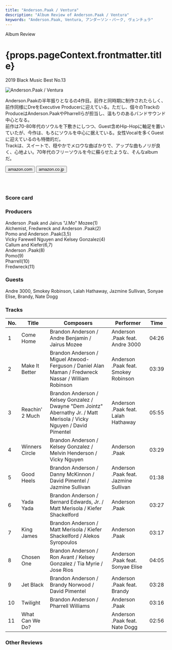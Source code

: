 ```yaml
---
title: "Anderson.Paak / Ventura"
description: "Album Review of Anderson.Paak / Ventura"
keywords: "Anderson.Paak, Ventura, アンダーソン・パーク, ヴェンチュラ"
---
```







<p className="largeP">Album Review</p>
<h1 className="h1--no--margin">{props.pageContext.frontmatter.title}</h1>
<p className="largeP">
  <Link to="/best50/2019/">2019 Black Music Best No.13</Link>
</p>

<Row  className="image-card-group">
	<Column colMd={3} colLg={4} noGutterMdLeft="">
       <ImageCard>

![Anderson.Paak / Ventura](../../images/cd/andersonpaak4L.png)

</ImageCard>
	</Column>
	<Column colMd={4} colLg={8} noGutterMdLeft="">
	<p>
		Anderson.Paakの半年振りとなるの4作目。前作と同時期に制作されたらしく、前作同様にDreをExecutive Producerに迎えている。ただし、個々のTrackのProduceはAnderson.PaakやPharrellらが担当し、温もりのあるバンドサウンド中心となる。
		<br/>前作は70-80年代のソウルを下敷きにしつつ、Guest含めHip-Hopに軸足を置いていたが、今作は、もろにソウルを中心に据えている。女性Vocalを多くGuestに迎えているのも特徴的だ。
		<br/>Trackは、スイートで、穏やかでメロウな曲ばかりで、アップな曲もノリが良く、心地よい。70年代のフリーソウルを今に蘇らせたような、そんなalbumだ。
	</p>
  <div>
	  <Button className="button-right-mergin"  href="https://amzn.to/2z2oqoc" renderIcon={ArrowUpRight} size='sm' kind='primary'>
      amazon.com
    </Button>
    <Button className="button-right-mergin"  href="https://amzn.to/2U6KdSR" renderIcon={ArrowUpRight} size='sm' kind='secondary'>
      amazon.co.jp
    </Button>
	</div>
	<a style="display:inline-block;overflow:hidden;background:url(https://linkmaker.itunes.apple.com/ja-jp/lockup.svg?releaseDate=2019-04-11&kind=album&bubble=apple_music&style=mono-black) no-repeat;width:180px;height:45px;" href="https://geo.music.apple.com/jp/album/ventura/1456218234?mt=1&app=music&ls=1&at=11lcug"></a>
	</Column>
</Row>
<Row >
	<Column colMd={4} colLg={4} noGutterMdLeft="">
<div>
  <h3>Score card</h3>
	<SliderJS1 value="4" />
  <SliderJS2 value="1" />
	<SliderJS3 value="1" />
  <SliderJS4 value="9" />
</div>
</Column>
<Column colMd={4} colLg={8} noGutterMdLeft="">
<div>
<h3>Producers</h3>
<p>
Anderson .Paak and Jairus "J.Mo" Mozee(1)
<br/>Alchemist, Fredwreck and Anderson .Paak(2)
<br/>Pomo and Anderson .Paak(3,5)
<br/>Vicky Farewell Nguyen and Kelsey Gonzalez(4)
<br/>Callum and Kiefer(6,7)
<br/>Anderson .Paak(8)
<br/>Pomo(9)
<br/>Pharrell(10)
<br/>Fredwreck(11)
</p>
<h3>Guests</h3>
<p>
Andre 3000, Smokey Robinson, Lalah Hathaway, Jazmine Sullivan, Sonyae Elise, Brandy, Nate Dogg
</p>
</div>
</Column>
</Row>

<h3>Tracks</h3>

| No. | Title           | Composers                                                                                                              | Performer                             | Time  |
| --- | --------------- | ---------------------------------------------------------------------------------------------------------------------- | ------------------------------------- | ----- |
| 1   | Come Home       | Brandon Anderson / Andre Benjamin / Jairus Mozee                                                                       | Anderson .Paak feat. Andre 3000       | 04:26 |
| 2   | Make It Better  | Brandon Anderson / Miguel Atwood-Ferguson / Daniel Alan Maman / Fredwreck Nassar / William Robinson                    | Anderson .Paak feat. Smokey Robinson  | 03:39 |
| 3   | Reachin' 2 Much | Brandon Anderson / Kelsey Gonzalez / Dwayne "Dem Jointz" Abernathy Jr. / Matt Merisola / Vicky Nguyen / David Pimentel | Anderson .Paak feat. Lalah Hathaway   | 05:55 |
| 4   | Winners Circle  | Brandon Anderson / Kelsey Gonzalez / Melvin Henderson / Vicky Nguyen                                                   | Anderson .Paak                        | 03:29 |
| 5   | Good Heels      | Brandon Anderson / Danny McKinnon / David Pimentel / Jazmine Sullivan                                                  | Anderson .Paak feat. Jazmine Sullivan | 01:38 |
| 6   | Yada Yada       | Brandon Anderson / Bernard Edwards, Jr. / Matt Merisola / Kiefer Shackelford                                           | Anderson .Paak                        | 03:27 |
| 7   | King James      | Brandon Anderson / Matt Merisola / Kiefer Shackelford / Alekos Syropoulos                                              | Anderson .Paak                        | 03:17 |
| 8   | Chosen One      | Brandon Anderson / Ron Avant / Kelsey Gonzalez / Tia Myrie / Jose Rios                                                 | Anderson .Paak feat. Sonyae Elise     | 04:05 |
| 9   | Jet Black       | Brandon Anderson / Brandy Norwood / David Pimentel                                                                     | Anderson .Paak feat. Brandy           | 03:28 |
| 10  | Twilight        | Brandon Anderson / Pharrell Williams                                                                                   | Anderson .Paak                        | 03:16 |
| 11  | What Can We Do? |                                                                                                                        | Anderson .Paak feat. Nate Dogg        | 02:56 |

<h3>Other Reviews</h3>

<Row>
  <Column colMd={3} colLg={3} noGutterMdLeft>
    <Review1 />
  </Column>
  <Column colMd={3} colLg={3} noGutterMdLeft>
    <Review2 />
  </Column>
</Row>

<Row>
  <Column colMd={3} colLg={3} noGutterMdLeft>
    <Review3 />
  </Column>
</Row>

<Row>
  <Column colMd={3} colLg={3} noGutterMdLeft>
    <Review11 />
  </Column>
</Row>

<AdvJS3 />

